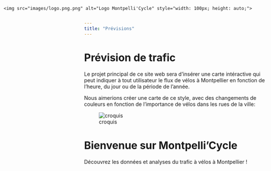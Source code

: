```yaml
---
title: "Prévisions"
---
```


# Prévision de trafic

Le projet principal de ce site web sera d'insérer une carte intéractive qui peut indiquer à tout utilisateur le flux de vélos à Montpellier en fonction de l'heure, du jour ou de la période de l'année.

Nous aimerions créer une carte de ce style, avec des changements de couleurs en fonction de l'importance de vélos dans les rues de la ville:

![croquis](images/fluxvelo.png.jpg)

<div style="position: absolute; top: 10px; left: 10px;">
    <img src="images/logo.png.png" alt="Logo Montpelli'Cycle" style="width: 100px; height: auto;">
</div>

# Bienvenue sur Montpelli'Cycle

Découvrez les données et analyses du trafic à vélos à Montpellier !


